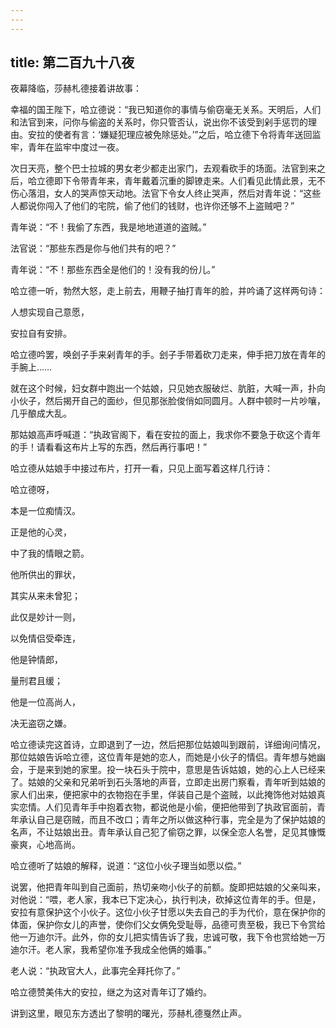 ```yaml
---
---
---
```

title: 第二百九十八夜
---






夜幕降临，莎赫札德接着讲故事：





幸福的国王陛下，哈立德说：“我已知道你的事情与偷窃毫无关系。天明后，人们和法官到来，问你与偷盗的关系时，你只管否认，说出你不该受到剁手惩罚的理由。安拉的使者有言：‘嫌疑犯理应被免除惩处。’”之后，哈立德下令将青年送回监牢，青年在监牢中度过一夜。

次日天亮，整个巴士拉城的男女老少都走出家门，去观看砍手的场面。法官到来之后，哈立德即下令带青年来，青年戴着沉重的脚镣走来。人们看见此情此景，无不伤心落泪，女人的哭声惊天动地。法官下令女人终止哭声，然后对青年说：“这些人都说你闯入了他们的宅院，偷了他们的钱财，也许你还够不上盗贼吧？”

青年说：“不！我偷了东西，我是地地道道的盗贼。”

法官说：“那些东西是你与他们共有的吧？”

青年说：“不！那些东西全是他们的！没有我的份儿。”

哈立德一听，勃然大怒，走上前去，用鞭子抽打青年的脸，并吟诵了这样两句诗：


人想实现自己意愿，

安拉自有安排。



哈立德吟罢，唤刽子手来剁青年的手。刽子手带着砍刀走来，伸手把刀放在青年的手腕上……

就在这个时候，妇女群中跑出一个姑娘，只见她衣服破烂、肮脏，大喊一声，扑向小伙子，然后揭开自己的面纱，但见那张脸俊俏如同圆月。人群中顿时一片吵嚷，几乎酿成大乱。

那姑娘高声呼喊道：“执政官阁下，看在安拉的面上，我求你不要急于砍这个青年的手！请看看这布片上写的东西，然后再行事吧！”

哈立德从姑娘手中接过布片，打开一看，只见上面写着这样几行诗：


哈立德呀，

本是一位痴情汉。

正是他的心灵，

中了我的情眼之箭。

他所供出的罪状，

其实从来未曾犯；

此仅是妙计一则，

以免情侣受牵连，

他是钟情郎，

量刑君且缓；

他是一位高尚人，

决无盗窃之嫌。



哈立德读完这首诗，立即退到了一边，然后把那位姑娘叫到跟前，详细询问情况，那位姑娘告诉哈立德，这位青年是她的恋人，而她是小伙子的情侣。青年想与她幽会，于是来到她的家里。投一块石头于院中，意思是告诉姑娘，她的心上人已经来了。姑娘的父亲和兄弟听到石头落地的声音，立即走出房门察看，青年听到姑娘的家人们出来，便把家中的衣物抱在手里，佯装自己是个盗贼，以此掩饰他对姑娘真实恋情。人们见青年手中抱着衣物，都说他是小偷，便把他带到了执政官面前，青年承认自己是窃贼，而且不改口；青年之所以做这种行事，完全是为了保护姑娘的名声，不让姑娘出丑。青年承认自己犯了偷窃之罪，以保全恋人名誉，足见其慷慨豪爽，心地高尚。

哈立德听了姑娘的解释，说道：“这位小伙子理当如愿以偿。”

说罢，他把青年叫到自己面前，热切亲吻小伙子的前额。旋即把姑娘的父亲叫来，对他说：“喂，老人家，我本已下定决心，执行判决，砍掉这位青年的手。但是，安拉有意保护这个小伙子。这位小伙子甘愿以失去自己的手为代价，意在保护你的体面，保护你女儿的声誉，使你们父女俩免受耻辱，品德可贵至极，我已下令赏给他一万迪尔汗。此外，你的女儿把实情告诉了我，忠诚可敬，我下令也赏给她一万迪尔汗。老人家，我希望你准予我成全他俩的婚事。”

老人说：“执政官大人，此事完全拜托你了。”

哈立德赞美伟大的安拉，继之为这对青年订了婚约。





讲到这里，眼见东方透出了黎明的曙光，莎赫札德戛然止声。